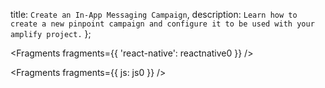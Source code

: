   title: `Create an In-App Messaging Campaign`,
  description: `Learn how to create a new pinpoint campaign and configure it to be used with your amplify project.`
};


<Fragments fragments={{ 'react-native': reactnative0 }} />


<Fragments fragments={{ js: js0 }} />
